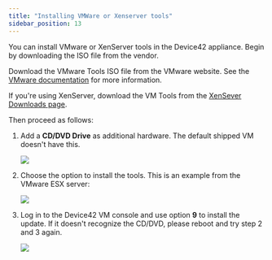 ```yaml
---
title: "Installing VMWare or Xenserver tools"
sidebar_position: 13
---
```


You can install VMware or XenServer tools in the Device42 appliance. Begin by downloading the ISO file from the vendor.

Download the VMware Tools ISO file from the VMware website. See the [VMware documentation](https://docs.vmware.com/en/VMware-Workstation-Player-for-Windows/17.0/com.vmware.player.win.using.doc/GUID-D9B1B1D1-A81D-4B1C-AE9C-35EEFAAE2D41.html) for more information.

If you're using XenServer, download the VM Tools from the [XenSever Downloads page](https://www.xenserver.com/downloads).

Then proceed as follows:

1. Add a **CD/DVD Drive** as additional hardware. The default shipped VM doesn't have this.
   
   ![](/assets/images/wpid4571-add-cd.png)

2. Choose the option to install the tools.
    This is an example from the VMware ESX server:

    ![](/assets/images/install-tools.png)

3. Log in to the Device42 VM console and use option **9**  to install the update. If it doesn't recognize the CD/DVD, please reboot and try step 2 and 3 again.

    ![](/assets/images/wpid4572-device42-install-vmware-tools.png)
